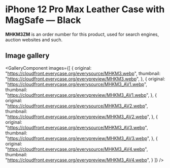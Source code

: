 
# iPhone 12 Pro Max Leather Case with MagSafe — Black

<Callout type='info' emoji='👉🏻'>**MHKM3ZM** is an order number for this product, used for search engines, auction websites and such.</Callout>

## Image gallery

<GalleryComponent
    images={[
      {
        original: "https://cloudfront.everycase.org/everysource/MHKM3.webp",
        thumbnail: "https://cloudfront.everycase.org/everypreview/MHKM3.webp",
      },
      {
        original: "https://cloudfront.everycase.org/everysource/MHKM3_AV1.webp",
        thumbnail: "https://cloudfront.everycase.org/everypreview/MHKM3_AV1.webp",
      },
      {
        original: "https://cloudfront.everycase.org/everysource/MHKM3_AV2.webp",
        thumbnail: "https://cloudfront.everycase.org/everypreview/MHKM3_AV2.webp",
      },
      {
        original: "https://cloudfront.everycase.org/everysource/MHKM3_AV3.webp",
        thumbnail: "https://cloudfront.everycase.org/everypreview/MHKM3_AV3.webp",
      },
      {
        original: "https://cloudfront.everycase.org/everysource/MHKM3_AV4.webp",
        thumbnail: "https://cloudfront.everycase.org/everypreview/MHKM3_AV4.webp",
      }
    ]}
  />

